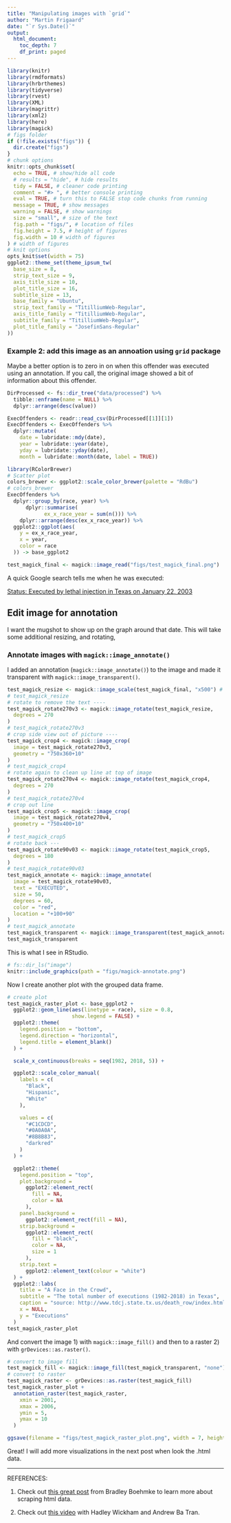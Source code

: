 ```yaml
---
title: "Manipulating images with `grid`"
author: "Martin Frigaard"
date: "`r Sys.Date()`"
output: 
  html_document: 
    toc_depth: 7
    df_print: paged
---
```


```r
library(knitr)
library(rmdformats)
library(hrbrthemes)
library(tidyverse)
library(rvest)
library(XML)
library(magrittr)
library(xml2)
library(here)
library(magick)
# figs folder
if (!file.exists("figs")) {
  dir.create("figs")
}
# chunk options
knitr::opts_chunk$set(
  echo = TRUE, # show/hide all code
  # results = "hide", # hide results
  tidy = FALSE, # cleaner code printing
  comment = "#> ", # better console printing
  eval = TRUE, # turn this to FALSE stop code chunks from running
  message = TRUE, # show messages
  warning = FALSE, # show warnings
  size = "small", # size of the text
  fig.path = "figs/", # location of files
  fig.height = 7.5, # height of figures
  fig.width = 10 # width of figures
) # width of figures
# knit options
opts_knit$set(width = 75)
ggplot2::theme_set(theme_ipsum_tw(
  base_size = 8,
  strip_text_size = 9,
  axis_title_size = 10,
  plot_title_size = 16,
  subtitle_size = 13,
  base_family = "Ubuntu",
  strip_text_family = "TitilliumWeb-Regular",
  axis_title_family = "TitilliumWeb-Regular",
  subtitle_family = "TitilliumWeb-Regular",
  plot_title_family = "JosefinSans-Regular"
))
```

### Example 2: add this image as an annoation using `grid` package

Maybe a better option is to zero in on when this offender was executed using an annotation. If you call, the original image showed a bit of information about this offender. 

```r
DirProcessed <- fs::dir_tree("data/processed") %>%
  tibble::enframe(name = NULL) %>%
  dplyr::arrange(desc(value))
```

```r
ExecOffenders <- readr::read_csv(DirProcessed[[1]][1])
ExecOffenders <- ExecOffenders %>%
  dplyr::mutate(
    date = lubridate::mdy(date),
    year = lubridate::year(date),
    yday = lubridate::yday(date),
    month = lubridate::month(date, label = TRUE)) 
```


```r
library(RColorBrewer)
# Scatter plot
colors_brewer <- ggplot2::scale_color_brewer(palette = "RdBu")
# colors_brewer
ExecOffenders %>%
  dplyr::group_by(race, year) %>% 
      dplyr::summarise(
            ex_x_race_year = sum(n())) %>% 
    dplyr::arrange(desc(ex_x_race_year)) %>% 
  ggplot2::ggplot(aes(
    y = ex_x_race_year,
    x = year,
    color = race
  )) -> base_ggplot2
```


```r
test_magick_final <- magick::image_read("figs/test_magick_final.png")
```

A quick Google search tells me when he was executed:

[Status: Executed by lethal injection in Texas on January 22, 2003](http://murderpedia.org/male.L/l1/lookingbill-robert.htm)

## Edit image for annotation

I want the mugshot to show up on the graph around that date. This will take some additional resizing, and rotating, 

### Annotate images with `magick::image_annotate()`

I added an annotation (`magick::image_annotate()`) to the image and made it transparent with `magick::image_transparent()`.

```r
test_magick_resize <- magick::image_scale(test_magick_final, "x500") # height: 300px
# test_magick_resize
# rotate to remove the text ----
test_magick_rotate270v3 <- magick::image_rotate(test_magick_resize,
  degrees = 270
)
# test_magick_rotate270v3
# crop side view out of picture ----
test_magick_crop4 <- magick::image_crop(
  image = test_magick_rotate270v3,
  geometry = "750x360+10"
)
# test_magick_crop4
# rotate again to clean up line at top of image
test_magick_rotate270v4 <- magick::image_rotate(test_magick_crop4,
  degrees = 270
)
# test_magick_rotate270v4
# crop out line
test_magick_crop5 <- magick::image_crop(
  image = test_magick_rotate270v4,
  geometry = "750x400+10"
)
# test_magick_crop5
# rotate back ---
test_magick_rotate90v03 <- magick::image_rotate(test_magick_crop5,
  degrees = 180
)
# test_magick_rotate90v03
test_magick_annotate <- magick::image_annotate(
  image = test_magick_rotate90v03,
  text = "EXECUTED",
  size = 50,
  degrees = 60,
  color = "red",
  location = "+100+90"
)
# test_magick_annotate
test_magick_transparent <- magick::image_transparent(test_magick_annotate, color = "white")
test_magick_transparent
```


This is what I see in RStudio.

```r
# fs::dir_ls("image")
knitr::include_graphics(path = "figs/magick-annotate.png")
```

Now I create another plot with the grouped data frame. 

```r
# create plot
test_magick_raster_plot <- base_ggplot2 +
  ggplot2::geom_line(aes(linetype = race), size = 0.8,
                     show.legend = FALSE) +
  ggplot2::theme(
    legend.position = "bottom",
    legend.direction = "horizontal",
    legend.title = element_blank()
  ) +

  scale_x_continuous(breaks = seq(1982, 2018, 5)) +

  ggplot2::scale_color_manual(
    labels = c(
      "Black",
      "Hispanic",
      "White"
    ),

    values = c(
      "#C1CDCD",
      "#0A0A0A",
      "#8B8B83",
      "darkred"
    )
  ) +

  ggplot2::theme(
    legend.position = "top",
    plot.background =
      ggplot2::element_rect(
        fill = NA,
        color = NA
      ),
    panel.background =
      ggplot2::element_rect(fill = NA),
    strip.background =
      ggplot2::element_rect(
        fill = "black",
        color = NA,
        size = 1
      ),
    strip.text =
      ggplot2::element_text(colour = "white")
  ) +
  ggplot2::labs(
    title = "A Face in the Crowd",
    subtitle = "The total number of executions (1982-2018) in Texas",
    caption = "source: http://www.tdcj.state.tx.us/death_row/index.html",
    x = NULL,
    y = "Executions"
  )
test_magick_raster_plot
```

And convert the image 1) with `magick::image_fill()` and then to a raster 2) with `grDevices::as.raster()`.

```r
# convert to image fill
test_magick_fill <- magick::image_fill(test_magick_transparent, "none")
# convert to raster
test_magick_raster <- grDevices::as.raster(test_magick_fill)
test_magick_raster_plot +
  annotation_raster(test_magick_raster,
    xmin = 2001,
    xmax = 2006,
    ymin = 5,
    ymax = 10
  )
```


```r
ggsave(filename = "figs/test_magick_raster_plot.png", width = 7, height = 5, units = "in", device = "png")
```


Great! I will add more visualizations in the next post when look the .html data.

***

REFERENCES:

1. Check out [this great post](http://bradleyboehmke.github.io/2015/12/scraping-html-text.html) from Bradley Boehmke to learn more about scraping html data. 

2. Check out [this video](https://www.youtube.com/watch?v=tHszX31_r4s) with Hadley Wickham and Andrew Ba Tran.
